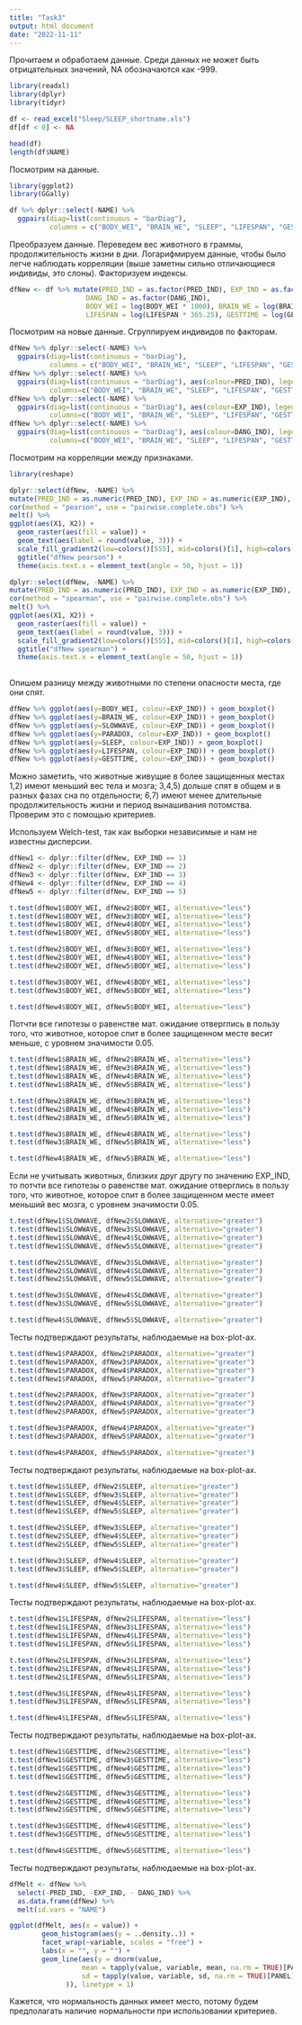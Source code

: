 ```yaml
---
title: "Task3"
output: html_document
date: "2022-11-11"
---
```


Прочитаем и обработаем данные. Среди данных не может быть отрицательных значений, 
NA обозначаются как -999.
```r
library(readxl)
library(dplyr)
library(tidyr)
```

```r
df <- read_excel("Sleep/SLEEP_shortname.xls")
df[df < 0] <- NA

head(df)
length(df$NAME)
```
Посмотрим на данные.
```r
library(ggplot2)
library(GGally)
```

```r
df %>% dplyr::select(-NAME) %>%
  ggpairs(diag=list(continuous = "barDiag"), 
          columns = c("BODY_WEI", "BRAIN_WE", "SLEEP", "LIFESPAN", "GESTTIME"))
```
Преобразуем данные. Переведем вес животного в граммы, продолжительность жизни в
дни. Логарифмируем данные, чтобы было легче наблюдать корреляции (выше заметны 
сильно отличающиеся индивиды, это слоны). Факторизуем индексы.
```r
dfNew <- df %>% mutate(PRED_IND = as.factor(PRED_IND), EXP_IND = as.factor(EXP_IND),
                   DANG_IND = as.factor(DANG_IND), 
                   BODY_WEI = log(BODY_WEI * 1000), BRAIN_WE = log(BRAIN_WE), 
                   LIFESPAN = log(LIFESPAN * 365.25), GESTTIME = log(GESTTIME))
```
Посмотрим на новые данные. Сгруппируем индивидов по факторам. 
```r
dfNew %>% dplyr::select(-NAME) %>%
  ggpairs(diag=list(continuous = "barDiag"), 
          columns = c("BODY_WEI", "BRAIN_WE", "SLEEP", "LIFESPAN", "GESTTIME"))
dfNew %>% dplyr::select(-NAME) %>%
  ggpairs(diag=list(continuous = "barDiag"), aes(colour=PRED_IND), legend=1,
          columns=c("BODY_WEI", "BRAIN_WE", "SLEEP", "LIFESPAN", "GESTTIME"))
dfNew %>% dplyr::select(-NAME) %>%
  ggpairs(diag=list(continuous = "barDiag"), aes(colour=EXP_IND), legend=1,
          columns=c("BODY_WEI", "BRAIN_WE", "SLEEP", "LIFESPAN", "GESTTIME"))
dfNew %>% dplyr::select(-NAME) %>%
  ggpairs(diag=list(continuous = "barDiag"), aes(colour=DANG_IND), legend=1,
          columns=c("BODY_WEI", "BRAIN_WE", "SLEEP", "LIFESPAN", "GESTTIME"))
```
Посмотрим на корреляции между признаками.
```r
library(reshape)
```

```r
dplyr::select(dfNew, -NAME) %>%
mutate(PRED_IND = as.numeric(PRED_IND), EXP_IND = as.numeric(EXP_IND), DANG_IND = as.numeric(DANG_IND)) %>%
cor(method = "pearson", use = "pairwise.complete.obs") %>%
melt() %>%
ggplot(aes(X1, X2)) +
  geom_raster(aes(fill = value)) +
  geom_text(aes(label = round(value, 3))) +
  scale_fill_gradient2(low=colors()[555], mid=colors()[1], high=colors()[26]) + 
  ggtitle("dfNew pearson") +
  theme(axis.text.x = element_text(angle = 50, hjust = 1))

dplyr::select(dfNew, -NAME) %>%
mutate(PRED_IND = as.numeric(PRED_IND), EXP_IND = as.numeric(EXP_IND), DANG_IND = as.numeric(DANG_IND)) %>%
cor(method = "spearman", use = "pairwise.complete.obs") %>%
melt() %>%
ggplot(aes(X1, X2)) +
  geom_raster(aes(fill = value)) +
  geom_text(aes(label = round(value, 3))) +
  scale_fill_gradient2(low=colors()[555], mid=colors()[1], high=colors()[26]) + 
  ggtitle("dfNew spearman") +
  theme(axis.text.x = element_text(angle = 50, hjust = 1))
  
```
Опишем разницу между животными по степени опасности места, где
они спят.
```r
dfNew %>% ggplot(aes(y=BODY_WEI, colour=EXP_IND)) + geom_boxplot()
dfNew %>% ggplot(aes(y=BRAIN_WE, colour=EXP_IND)) + geom_boxplot()
dfNew %>% ggplot(aes(y=SLOWWAVE, colour=EXP_IND)) + geom_boxplot()
dfNew %>% ggplot(aes(y=PARADOX, colour=EXP_IND)) + geom_boxplot()
dfNew %>% ggplot(aes(y=SLEEP, colour=EXP_IND)) + geom_boxplot()
dfNew %>% ggplot(aes(y=LIFESPAN, colour=EXP_IND)) + geom_boxplot()
dfNew %>% ggplot(aes(y=GESTTIME, colour=EXP_IND)) + geom_boxplot()
```
Можно заметить, что животные живущие в более защищенных местах 1,2) имеют меньший
вес тела и мозга; 3,4,5) дольше спят в общем и в разных фазах сна по отдельности;
6,7) имеют менее длительные продолжительность жизни и период вынашивания потомства. 
Проверим это с помощью критериев.

Используем Welch-test, так как выборки независимые и нам не известны дисперсии.
```r
dfNew1 <- dplyr::filter(dfNew, EXP_IND == 1)
dfNew2 <- dplyr::filter(dfNew, EXP_IND == 2)
dfNew3 <- dplyr::filter(dfNew, EXP_IND == 3)
dfNew4 <- dplyr::filter(dfNew, EXP_IND == 4)
dfNew5 <- dplyr::filter(dfNew, EXP_IND == 5)
```

```r
t.test(dfNew1$BODY_WEI, dfNew2$BODY_WEI, alternative="less")
t.test(dfNew1$BODY_WEI, dfNew3$BODY_WEI, alternative="less")
t.test(dfNew1$BODY_WEI, dfNew4$BODY_WEI, alternative="less")
t.test(dfNew1$BODY_WEI, dfNew5$BODY_WEI, alternative="less")

t.test(dfNew2$BODY_WEI, dfNew3$BODY_WEI, alternative="less")
t.test(dfNew2$BODY_WEI, dfNew4$BODY_WEI, alternative="less")
t.test(dfNew2$BODY_WEI, dfNew5$BODY_WEI, alternative="less")

t.test(dfNew3$BODY_WEI, dfNew4$BODY_WEI, alternative="less")
t.test(dfNew3$BODY_WEI, dfNew5$BODY_WEI, alternative="less")

t.test(dfNew4$BODY_WEI, dfNew5$BODY_WEI, alternative="less")
```
Потчти все гипотезы о равенстве мат. ожидание отверглись в пользу того, что
животное, которое спит в более защищенном месте весит меньше, с уровнем 
значимости 0.05.
```r
t.test(dfNew1$BRAIN_WE, dfNew2$BRAIN_WE, alternative="less")
t.test(dfNew1$BRAIN_WE, dfNew3$BRAIN_WE, alternative="less")
t.test(dfNew1$BRAIN_WE, dfNew4$BRAIN_WE, alternative="less")
t.test(dfNew1$BRAIN_WE, dfNew5$BRAIN_WE, alternative="less")

t.test(dfNew2$BRAIN_WE, dfNew3$BRAIN_WE, alternative="less")
t.test(dfNew2$BRAIN_WE, dfNew4$BRAIN_WE, alternative="less")
t.test(dfNew2$BRAIN_WE, dfNew5$BRAIN_WE, alternative="less")

t.test(dfNew3$BRAIN_WE, dfNew4$BRAIN_WE, alternative="less")
t.test(dfNew3$BRAIN_WE, dfNew5$BRAIN_WE, alternative="less")

t.test(dfNew4$BRAIN_WE, dfNew5$BRAIN_WE, alternative="less")
```
Если не учитывать животных, близких друг другу по значению EXP_IND, то потчти 
все гипотезы о равенстве мат. ожидание отверглись в пользу того, что животное, 
которое спит в более защищенном месте имеет меньший вес мозга, с уровнем 
значимости 0.05.
```r
t.test(dfNew1$SLOWWAVE, dfNew2$SLOWWAVE, alternative="greater")
t.test(dfNew1$SLOWWAVE, dfNew3$SLOWWAVE, alternative="greater")
t.test(dfNew1$SLOWWAVE, dfNew4$SLOWWAVE, alternative="greater")
t.test(dfNew1$SLOWWAVE, dfNew5$SLOWWAVE, alternative="greater")

t.test(dfNew2$SLOWWAVE, dfNew3$SLOWWAVE, alternative="greater")
t.test(dfNew2$SLOWWAVE, dfNew4$SLOWWAVE, alternative="greater")
t.test(dfNew2$SLOWWAVE, dfNew5$SLOWWAVE, alternative="greater")

t.test(dfNew3$SLOWWAVE, dfNew4$SLOWWAVE, alternative="greater")
t.test(dfNew3$SLOWWAVE, dfNew5$SLOWWAVE, alternative="greater")

t.test(dfNew4$SLOWWAVE, dfNew5$SLOWWAVE, alternative="greater")
```
Тесты подтверждают результаты, наблюдаемые на box-plot-ах. 
```r
t.test(dfNew1$PARADOX, dfNew2$PARADOX, alternative="greater")
t.test(dfNew1$PARADOX, dfNew3$PARADOX, alternative="greater")
t.test(dfNew1$PARADOX, dfNew4$PARADOX, alternative="greater")
t.test(dfNew1$PARADOX, dfNew5$PARADOX, alternative="greater")

t.test(dfNew2$PARADOX, dfNew3$PARADOX, alternative="greater")
t.test(dfNew2$PARADOX, dfNew4$PARADOX, alternative="greater")
t.test(dfNew2$PARADOX, dfNew5$PARADOX, alternative="greater")

t.test(dfNew3$PARADOX, dfNew4$PARADOX, alternative="greater")
t.test(dfNew3$PARADOX, dfNew5$PARADOX, alternative="greater")

t.test(dfNew4$PARADOX, dfNew5$PARADOX, alternative="greater")
```
Тесты подтверждают результаты, наблюдаемые на box-plot-ах. 
```r
t.test(dfNew1$SLEEP, dfNew2$SLEEP, alternative="greater")
t.test(dfNew1$SLEEP, dfNew3$SLEEP, alternative="greater")
t.test(dfNew1$SLEEP, dfNew4$SLEEP, alternative="greater")
t.test(dfNew1$SLEEP, dfNew5$SLEEP, alternative="greater")

t.test(dfNew2$SLEEP, dfNew3$SLEEP, alternative="greater")
t.test(dfNew2$SLEEP, dfNew4$SLEEP, alternative="greater")
t.test(dfNew2$SLEEP, dfNew5$SLEEP, alternative="greater")

t.test(dfNew3$SLEEP, dfNew4$SLEEP, alternative="greater")
t.test(dfNew3$SLEEP, dfNew5$SLEEP, alternative="greater")

t.test(dfNew4$SLEEP, dfNew5$SLEEP, alternative="greater")
```
Тесты подтверждают результаты, наблюдаемые на box-plot-ах. 
```r
t.test(dfNew1$LIFESPAN, dfNew2$LIFESPAN, alternative="less")
t.test(dfNew1$LIFESPAN, dfNew3$LIFESPAN, alternative="less")
t.test(dfNew1$LIFESPAN, dfNew4$LIFESPAN, alternative="less")
t.test(dfNew1$LIFESPAN, dfNew5$LIFESPAN, alternative="less")

t.test(dfNew2$LIFESPAN, dfNew3$LIFESPAN, alternative="less")
t.test(dfNew2$LIFESPAN, dfNew4$LIFESPAN, alternative="less")
t.test(dfNew2$LIFESPAN, dfNew5$LIFESPAN, alternative="less")

t.test(dfNew3$LIFESPAN, dfNew4$LIFESPAN, alternative="less")
t.test(dfNew3$LIFESPAN, dfNew5$LIFESPAN, alternative="less")

t.test(dfNew4$LIFESPAN, dfNew5$LIFESPAN, alternative="less")
```
Тесты подтверждают результаты, наблюдаемые на box-plot-ах. 
```r
t.test(dfNew1$GESTTIME, dfNew2$GESTTIME, alternative="less")
t.test(dfNew1$GESTTIME, dfNew3$GESTTIME, alternative="less")
t.test(dfNew1$GESTTIME, dfNew4$GESTTIME, alternative="less")
t.test(dfNew1$GESTTIME, dfNew5$GESTTIME, alternative="less")

t.test(dfNew2$GESTTIME, dfNew3$GESTTIME, alternative="less")
t.test(dfNew2$GESTTIME, dfNew4$GESTTIME, alternative="less")
t.test(dfNew2$GESTTIME, dfNew5$GESTTIME, alternative="less")

t.test(dfNew3$GESTTIME, dfNew4$GESTTIME, alternative="less")
t.test(dfNew3$GESTTIME, dfNew5$GESTTIME, alternative="less")

t.test(dfNew4$GESTTIME, dfNew5$GESTTIME, alternative="less")
```
Тесты подтверждают результаты, наблюдаемые на box-plot-ах. 









```r

dfMelt <- dfNew %>% 
  select(-PRED_IND, -EXP_IND, - DANG_IND) %>% 
  as.data.frame(dfNew) %>% 
  melt(id.vars = "NAME")

ggplot(dfMelt, aes(x = value)) +
        geom_histogram(aes(y = ..density..)) +
        facet_wrap(~variable, scales = "free") +
        labs(x = "", y = "") +
        geom_line(aes(y = dnorm(value,
                  mean = tapply(value, variable, mean, na.rm = TRUE)[PANEL],
                  sd = tapply(value, variable, sd, na.rm = TRUE)[PANEL]
              )), linetype = 1)
```
Кажется, что нормальность данных имеет место, потому будем предполагать наличие 
нормальности при использовании критериев.



